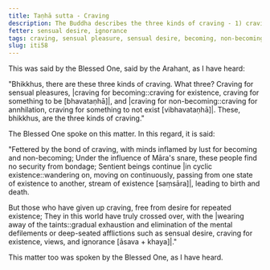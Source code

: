 ```yaml
---
title: Taṇhā sutta - Craving
description: The Buddha describes the three kinds of craving - 1) craving for sensual pleasures, 2) craving for becoming, and 3) craving for non-becoming.
fetter: sensual desire, ignorance
tags: craving, sensual pleasure, sensual desire, becoming, non-becoming, existence, non-existence, cyclic existence, mental defilements, iti, iti50-99
slug: iti58
---
```


This was said by the Blessed One, said by the Arahant, as I have heard:

"Bhikkhus, there are these three kinds of craving. What three? Craving for sensual pleasures, \|craving for becoming::craving for existence, craving for something to be [bhavataṇhā]|, and \|craving for non-becoming::craving for annhilation, craving for something to not exist [vibhavataṇhā]|. These, bhikkhus, are the three kinds of craving."

The Blessed One spoke on this matter. In this regard, it is said:

"Fettered by the bond of craving,
with minds inflamed by lust for becoming and non-becoming;
Under the influence of Māra's snare,
these people find no security from bondage;
Sentient beings continue \|in cyclic existence::wandering on, moving on continuously, passing from one state of existence to another, stream of existence [saṃsāra]|,
leading to birth and death.

But those who have given up craving,
free from desire for repeated existence;
They in this world have truly crossed over,
with the \|wearing away of the taints::gradual exhaustion and elimination of the mental defilements or deep-seated afflictions such as sensual desire, craving for existence, views, and ignorance [āsava + khaya]|."

This matter too was spoken by the Blessed One, as I have heard.